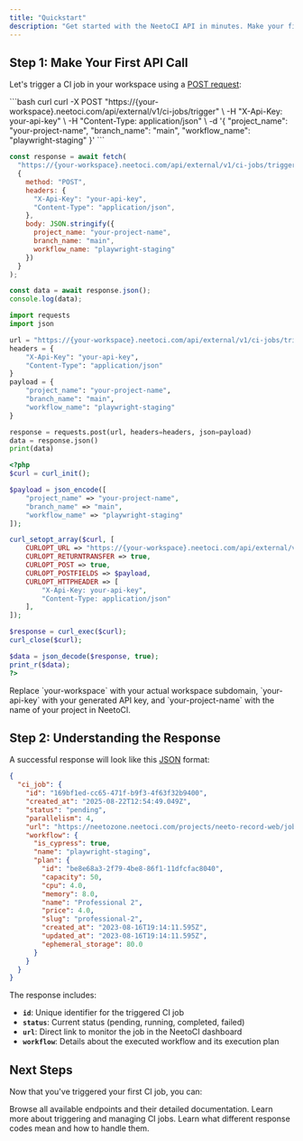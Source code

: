 ```yaml
---
title: "Quickstart"
description: "Get started with the NeetoCI API in minutes. Make your first API call and trigger a CI job. You should have your [API key](/getting-started/authentication) & [subdomain](/getting-started/identifying-subdomain) ready with you."
---
```


## Step 1: Make Your First API Call

Let's trigger a CI job in your workspace using a [POST request](https://en.wikipedia.org/wiki/HTTP#Request_methods):

<CodeGroup>
```bash curl
curl -X POST "https://{your-workspace}.neetoci.com/api/external/v1/ci-jobs/trigger" \
  -H "X-Api-Key: your-api-key" \
  -H "Content-Type: application/json" \
  -d '{
    "project_name": "your-project-name",
    "branch_name": "main",
    "workflow_name": "playwright-staging"
  }'
```

```javascript JavaScript
const response = await fetch(
  "https://{your-workspace}.neetoci.com/api/external/v1/ci-jobs/trigger",
  {
    method: "POST",
    headers: {
      "X-Api-Key": "your-api-key",
      "Content-Type": "application/json",
    },
    body: JSON.stringify({
      project_name: "your-project-name",
      branch_name: "main",
      workflow_name: "playwright-staging"
    })
  }
);

const data = await response.json();
console.log(data);
```

```python Python
import requests
import json

url = "https://{your-workspace}.neetoci.com/api/external/v1/ci-jobs/trigger"
headers = {
    "X-Api-Key": "your-api-key",
    "Content-Type": "application/json"
}
payload = {
    "project_name": "your-project-name",
    "branch_name": "main",
    "workflow_name": "playwright-staging"
}

response = requests.post(url, headers=headers, json=payload)
data = response.json()
print(data)
```

```php PHP
<?php
$curl = curl_init();

$payload = json_encode([
    "project_name" => "your-project-name",
    "branch_name" => "main",
    "workflow_name" => "playwright-staging"
]);

curl_setopt_array($curl, [
    CURLOPT_URL => "https://{your-workspace}.neetoci.com/api/external/v1/ci-jobs/trigger",
    CURLOPT_RETURNTRANSFER => true,
    CURLOPT_POST => true,
    CURLOPT_POSTFIELDS => $payload,
    CURLOPT_HTTPHEADER => [
        "X-Api-Key: your-api-key",
        "Content-Type: application/json"
    ],
]);

$response = curl_exec($curl);
curl_close($curl);

$data = json_decode($response, true);
print_r($data);
?>
```

</CodeGroup>

<Warning>
  Replace `your-workspace` with your actual workspace subdomain,
  `your-api-key` with your generated API key, and
  `your-project-name` with the name of your project in NeetoCI.
</Warning>

## Step 2: Understanding the Response

A successful response will look like this [JSON](https://en.wikipedia.org/wiki/JSON) format:

```json
{
  "ci_job": {
    "id": "169bf1ed-cc65-471f-b9f3-4f63f32b9400",
    "created_at": "2025-08-22T12:54:49.049Z",
    "status": "pending",
    "parallelism": 4,
    "url": "https://neetozone.neetoci.com/projects/neeto-record-web/jobs/169bf1ed-cc65-471f-b9f3-4f63f32b9400",
    "workflow": {
      "is_cypress": true,
      "name": "playwright-staging",
      "plan": {
        "id": "be8e68a3-2f79-4be8-86f1-11dfcfac8040",
        "capacity": 50,
        "cpu": 4.0,
        "memory": 8.0,
        "name": "Professional 2",
        "price": 4.0,
        "slug": "professional-2",
        "created_at": "2023-08-16T19:14:11.595Z",
        "updated_at": "2023-08-16T19:14:11.595Z",
        "ephemeral_storage": 80.0
      }
    }
  }
}
```

The response includes:
- **`id`**: Unique identifier for the triggered CI job
- **`status`**: Current status (pending, running, completed, failed)
- **`url`**: Direct link to monitor the job in the NeetoCI dashboard
- **`workflow`**: Details about the executed workflow and its execution plan

## Next Steps

Now that you've triggered your first CI job, you can:

<CardGroup cols={3}>
  <Card title='Explore API reference' href='/api-reference' icon='code'>
    Browse all available endpoints and their detailed documentation.
  </Card>
  <Card title='CI Jobs API' href='/api-reference/ci-jobs/trigger-ci-job' icon='play'>
    Learn more about triggering and managing CI jobs.
  </Card>
  <Card
    title='HTTP response codes'
    href='/getting-started/response-codes'
    icon='reply'
  >
    Learn what different response codes mean and how to handle them.
  </Card>
</CardGroup>
